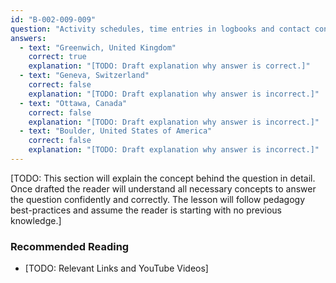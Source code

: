 ```yaml
---
id: "B-002-009-009"
question: "Activity schedules, time entries in logbooks and contact confirmations usually refer to UTC (Coordinated Universal Time). What is the location of the meridian from which this time is measured?"
answers:
  - text: "Greenwich, United Kingdom"
    correct: true
    explanation: "[TODO: Draft explanation why answer is correct.]"
  - text: "Geneva, Switzerland"
    correct: false
    explanation: "[TODO: Draft explanation why answer is incorrect.]"
  - text: "Ottawa, Canada"
    correct: false
    explanation: "[TODO: Draft explanation why answer is incorrect.]"
  - text: "Boulder, United States of America"
    correct: false
    explanation: "[TODO: Draft explanation why answer is incorrect.]"
---
```


[TODO: This section will explain the concept behind the question in detail. Once drafted the reader will understand all necessary concepts to answer the question confidently and correctly. The lesson will follow pedagogy best-practices and assume the reader is starting with no previous knowledge.]

### Recommended Reading

- [TODO: Relevant Links and YouTube Videos]
